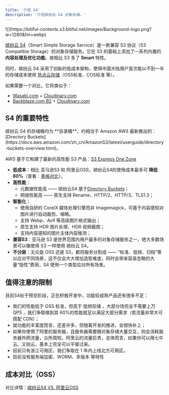 ```yaml
---
title: '介绍 S4'
description: '介绍缤纷云 S4 对象存储。'
---
```

<Frame>![](https://bitiful-contents.s3.bitiful.net/images/Background-logo.png?w=1280&fm=webp)</Frame>

[缤纷云 S4](https://www.bitiful.com/)（Smart Simple Storage Service）是一款兼容 S3 协议（S3 Compatible Storage）的对象存储服务。它在 S3 的基础上添加了一系列内置的 **内容处理及优化功能**。故相比 S3 多了 **Smart** 特性。

同时，缤纷云 S4 采用了创新的低成本架构，使得中国大陆用户首次能以不到一半的存储成本使用 [热点云存储](https://wasabi.com/hot-cloud-storage/)（OSS标准、COS标准 等）。

如果需要一个对比，它将类似于：
- [Wasabi.com](https://wasabi.com/) + [Cloudinary.com](https://cloudinary.com/)
- [Backblaze.com B2](https://www.backblaze.com/cloud-storage) + [Cloudinary.com](https://cloudinary.com/)

## S4 的重要特性
<Tip>
缤纷云 S4 的存储桶均为 **目录桶**，约相当于 Amazon AWS 最新推出的：[Directory Buckets](https://docs.aws.amazon.com/zh_cn/AmazonS3/latest/userguide/directory-buckets-overview.html)。

AWS 基于它构建了最新的高性能 S3 产品：[S3 Express One Zone](https://docs.aws.amazon.com/zh_cn/AmazonS3/latest/userguide/s3-express-one-zone.html)
</Tip>
- **低成本**：相比 亚马逊S3 和 阿里云OSS，缤纷云S4的使用成本最多可 **降低 80%**（查看：[表格对比](https://docs.qq.com/sheet/DQ3VwTlJQY1l5dU9G)）。
- **高性能**：
    - 元数据性能高 —— 缤纷云S4 基于[Directory Buckets](https://docs.aws.amazon.com/zh_cn/AmazonS3/latest/userguide/directory-buckets-overview.html)；
    - 网络性能高 —— 原生支持 Rename、HTTP/2、HTTP/3、TLS1.3；
- **智能化**：
    - 使用自研的 CoreIX 媒体处理引擎而非 Imagemagick，可基于内容感知对图片进行自动裁剪、缩略。
    - 支持 Webp、Avif 等高级图片格式输出；
    - 原生支持 HDR 图片处理、HDR 视频截图；
    - 支持内容感知的图片主体内容推测；
- **兼容S3**：亚马逊 S3 是世界范围内用户最多的对象存储服务之一，绝大多数场景可以像使用 S3 一样使用 缤纷云 S4。
- **不分层**：无论是 OSS 还是 S3，都将服务分割成 —— “标准、低频、归档”等以应对不同场景，这不仅会大大增加选型难度，同时会带来容易忽略的大量“隐性”费用，S4 使用一个类型应对所有场景。

## 值得注意的限制

目前S4处于预览阶段，正在积极开发中，功能较成熟产品还有很多不足：

- 我们的性能低于 OSS 标准，但高于 低频存储 ，大部分场完全不需要上万 QPS ，我们争取做到其 60%的性能就足以满足大部分需求（若流量非常大可搭配 CDN）；
- 就功能的丰富度而言，还差许多，但随着开发的推进，会很快补上；
- 如果你使用了阿里的服务器，且服务器需要跟对象存储大量交互，则会消耗服务器外网流量，众所周知，阿里云的流量巨贵，总体而言，如果你可以用七牛云、又拍云，基本上完全可以平替过来。
- 目前只有浙江可用区，我们争取在 1 年内上线北方可用区。
- 目前没有服务端加密、WORM、多版本 等特性

## 成本对比（OSS）

对比详情：[缤纷云S4 VS. 阿里云OSS](/prices/compare)
